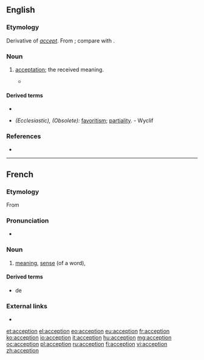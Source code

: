 ==English==

===Etymology===
Derivative of ''[[accept]]''. From {{etyl|la|en}} {{m|la|acceptiō||acceptance}}; compare with {{etyl|fr|en}} {{m-self|fr|acception}}.

===Noun===
{{en-noun}}

# {{lb|en|obsolete}} [[acceptation]]; the received meaning.
#* {{quote-book|passage=Here the word "baron" is not to be taken in that restrictive sense to which the modern ''acception'' hath confined it.|author=Fuller}}

====Derived terms====
* {{l|en|acception of persons}}
* {{l|en|acception of faces}} ''(Ecclesiastic), (Obsolete):'' [[favoritism]]; [[partiality]]. - Wyclif

===References===
* {{R:Webster 1913}}

----

==French==

===Etymology===
From {{etym|la|fr}} {{m|la|acceptiō}}

===Pronunciation===
* {{IPA|/ak.sɛp.sjɔ̃/|lang=fr}}

===Noun===
{{fr-noun|f}}

# [[meaning]], [[sense]] (of a word), {{l|en|acceptation}}

====Derived terms====
* {{l|fr|sans acception}} de

===External links===
* {{R:TLFi}}

[[et:acception]]
[[el:acception]]
[[eo:acception]]
[[eu:acception]]
[[fr:acception]]
[[ko:acception]]
[[io:acception]]
[[it:acception]]
[[hu:acception]]
[[mg:acception]]
[[oc:acception]]
[[pl:acception]]
[[ru:acception]]
[[fi:acception]]
[[vi:acception]]
[[zh:acception]]